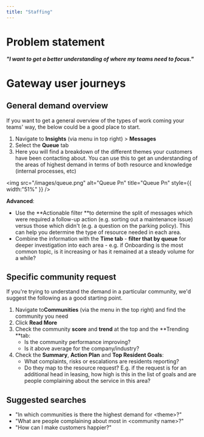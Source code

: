 ```yaml
---
title: "Staffing"
---
```


# **Problem statement**

**_"I want to get a better understanding of where my teams need to focus."_**

# **Gateway user journeys**

## **General demand overview**

If you want to get a general overview of the types of work coming your teams' way, the below could be a good place to start.

1. Navigate to **Insights** (via menu in top right) \> **Messages**
2. Select the **Queue** tab
3. Here you will find a breakdown of the different themes your customers have been contacting about. You can use this to get an understanding of the areas of highest demand in terms of both resource and knowledge (internal processes, etc)

<img
  src="/images/queue.png"
  alt="Queue Pn"
  title="Queue Pn"
  style={{ width:"51%" }}
/>

**Advanced**:

- Use the \*\*Actionable filter \*\*to determine the split of messages which were required a follow-up action (e.g. sorting out a maintenance issue) versus those which didn't (e.g. a question on the parking policy). This can help you determine the type of resource needed in each area.
- Combine the information with the **Time tab** - **filter that by queue** for deeper investigation into each area - e.g. if Onboarding is the most common topic, is it increasing or has it remained at a steady volume for a while?

## **Specific community request**

If you're trying to understand the demand in a particular community, we'd suggest the following as a good starting point.

1. Navigate to**Communities**  (via the menu in the top right) and find the community you need
2. Click **Read More**
3. Check the community **score** and **trend** at the top and the \*\*Trending \*\*tab:
   - Is the community performance improving?
   - Is it above average for the company/industry?
4. Check the **Summary**, **Action Plan** and **Top Resident Goals**:
   - What complaints, risks or escalations are residents reporting?
   - Do they map to the resource request? E.g. if the request is for an additional head in leasing, how high is this in the list of goals and are people complaining about the service in this area?

## **Suggested searches**

- "In which communities is there the highest demand for \<theme\>?"
- "What are people complaining about most in \<community name\>?"
- "How can I make customers happier?"
